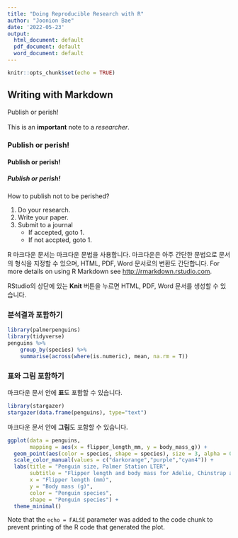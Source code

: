 ```yaml
---
title: "Doing Reproducible Research with R"
author: "Joonion Bae"
date: '2022-05-23'
output:
  html_document: default
  pdf_document: default
  word_document: default
---
```


```r
knitr::opts_chunk$set(echo = TRUE)
```

## Writing with Markdown

Publish or perish! \
\
This is an **important** note to a *researcher*. \

### Publish or perish!  

#### Publish or perish!  

##### Publish or perish!  

How to publish not to be perished?

1. Do your research.
2. Write your paper.
3. Submit to a journal
    - If accepted, goto 1.
    - If not accpted, goto 1.

R 마크다운 문서는 마크다운 문법을 사용합니다. 마크다운은 아주 간단한 문법으로 문서의 형식을 지정할 수 있으며, HTML, PDF, Word 문서로의 변환도 간단합니다. For more details on using R Markdown see <http://rmarkdown.rstudio.com>.

RStudio의 상단에 있는 **Knit** 버튼을 누르면 HTML, PDF, Word 문서를 생성할 수 있습니다. 

### 분석결과 포함하기

```r
library(palmerpenguins)
library(tidyverse)
penguins %>%
    group_by(species) %>%
    summarise(across(where(is.numeric), mean, na.rm = T))
```

### 표와 그림 포함하기

마크다운 문서 안에 **표**도 포함할 수 있습니다.

```r
library(stargazer)
stargazer(data.frame(penguins), type="text")
```

마크다운 문서 안에 **그림**도 포함할 수 있습니다.

```r
ggplot(data = penguins, 
       mapping = aes(x = flipper_length_mm, y = body_mass_g)) +
  geom_point(aes(color = species, shape = species), size = 3, alpha = 0.8) +
  scale_color_manual(values = c("darkorange","purple","cyan4")) +
  labs(title = "Penguin size, Palmer Station LTER",
       subtitle = "Flipper length and body mass for Adelie, Chinstrap and Gentoo Penguins",
       x = "Flipper length (mm)",
       y = "Body mass (g)",
       color = "Penguin species",
       shape = "Penguin species") +
  theme_minimal()
```

Note that the `echo = FALSE` parameter was added to the code chunk to prevent printing of the R code that generated the plot.
